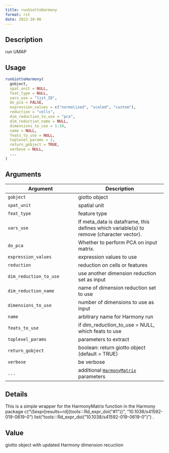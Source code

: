 ```yaml
--- 
title: runGiottoHarmony 
format: rst 
date: 2022-10-06 
--- 
```


## Description

run UMAP


## Usage

```r
runGiottoHarmony(
  gobject,
  spat_unit = NULL,
  feat_type = NULL,
  vars_use = "list_ID",
  do_pca = FALSE,
  expression_values = c("normalized", "scaled", "custom"),
  reduction = "cells",
  dim_reduction_to_use = "pca",
  dim_reduction_name = NULL,
  dimensions_to_use = 1:10,
  name = NULL,
  feats_to_use = NULL,
  toplevel_params = 2,
  return_gobject = TRUE,
  verbose = NULL,
  ...
)
```


## Arguments

Argument      |Description
------------- |----------------
`gobject`     |     giotto object
`spat_unit`     |     spatial unit
`feat_type`     |     feature type
`vars_use`     |     If meta_data is dataframe, this defines which variable(s) to remove (character vector).
`do_pca`     |     Whether to perform PCA on input matrix.
`expression_values`     |     expression values to use
`reduction`     |     reduction on cells or features
`dim_reduction_to_use`     |     use another dimension reduction set as input
`dim_reduction_name`     |     name of dimension reduction set to use
`dimensions_to_use`     |     number of dimensions to use as input
`name`     |     arbitrary name for Harmony run
`feats_to_use`     |     if dim_reduction_to_use = NULL, which feats to use
`toplevel_params`     |     parameters to extract
`return_gobject`     |     boolean: return giotto object (default = TRUE)
`verbose`     |     be verbose
`...`     |     additional [`HarmonyMatrix`](#harmonymatrix) parameters


## Details

This is a simple wrapper for the HarmonyMatrix function in the Harmony package c("\\Sexpr[results=rd]{tools:::Rd_expr_doi(\"#1\")}", "10.1038/s41592-019-0619-0") list("tools:::Rd_expr_doi(\"10.1038/s41592-019-0619-0\")") .


## Value

giotto object with updated Harmony dimension recuction


